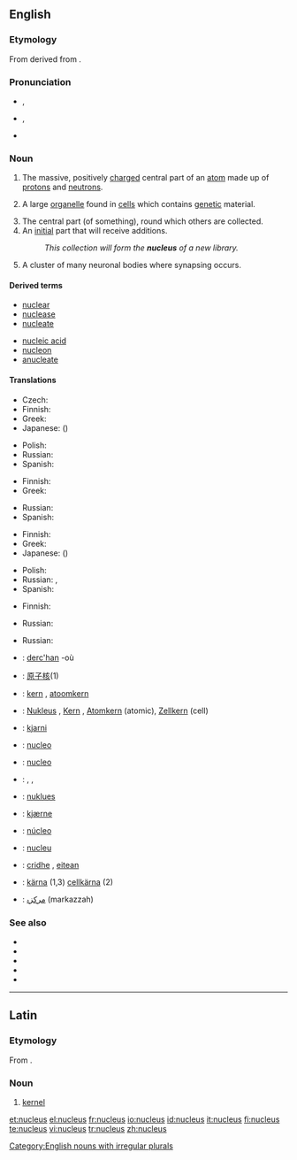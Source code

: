 {{was wotd|2006|August|26}}
==English==
{{wikipedia}}

===Etymology===
From {{L.}} {{term|nucleus||kernel|lang=la}} derived from {{term|nux||nut|lang=la}}.

===Pronunciation===
*{{a|RP}} {{IPA|/ˈnjuː.kli.əs/}}, {{SAMPA|/"nju:.kli.@s/}} 
*{{a|GenAm}} {{IPA|/ˈnuːkliəs/}}, {{SAMPA|/"nu:kli@s/}}
*{{audio|en-us-nucleus.ogg|Audio (US)}}

===Noun===
{{en-noun|pl=nuclei|pl2=nucleuses}}

# {{context|chemistry|physics}} The massive, positively [[charge]]d central part of an [[atom]] made up of [[proton]]s and [[neutron]]s.
# {{cytology}} A large [[organelle]] found in [[cell]]s which contains [[genetic]] material.
# The central part (of something), round which others are collected.
# An [[initial]] part that will receive additions.
#: ''This collection will form the '''nucleus''' of a new library.''
# {{neuroanatomy}} A cluster of many neuronal bodies where synapsing occurs.

====Derived terms====
{{top2}}
*[[nuclear]]
*[[nuclease]]
*[[nucleate]]
{{mid2}}
*[[nucleic acid]]
*[[nucleon]]
*[[anucleate]]
{{bottom}}

====Translations====
{{trans-top|physics: massive, positively charged core of an atom}}
*Czech: {{t-|cs|jádro|n}}
*Finnish: {{t+|fi|ydin}}
*Greek: {{t|el|πυρήνας|m|tr=pyrínas|sc=Grek}}
*Japanese: {{t+|ja|原子核|sc=Jpan}} ({{t|ja|げんしかく|tr=genshikaku|sc=Jpan}})
{{trans-mid}}
*Polish: {{t|pl|jądro|n}}
*Russian: {{t+|ru|ядро|n|tr=jadró|sc=Cyrl}}
*Spanish: {{t+|es|núcleo|m}}
{{trans-bottom}}

{{trans-top|cytology: large organelle found in cells}}
*Finnish: {{t+|fi|tuma}}
*Greek: {{t|el|πυρήνας|m|tr=pyrínas|sc=Grek}}
{{trans-mid}}
*Russian: {{t+|ru|ядро|n|tr=jadró|sc=Cyrl}}
*Spanish: {{t+|es|núcleo|m}}
{{trans-bottom}}

{{trans-top|central part of something}}
*Finnish: {{t+|fi|ydin}}
*Greek: {{t|el|πυρήνας|m|tr=pyrínas|sc=Grek}}
*Japanese: {{t+|ja|核|sc=Jpan}} ({{t+|ja|かく|tr=kaku|sc=Jpan}})
{{trans-mid}}
*Polish: {{t|pl|jądro|n}}
*Russian: {{t+|ru|ядро|n|tr=jadró|sc=Cyrl}}, {{t+|ru|центр|m|tr=centr|sc=Cyrl}}
*Spanish: {{t+|es|núcleo|m}}
{{trans-bottom}}

{{trans-top|initial part which will receive additions}}
*Finnish: {{t+|fi|ydin}}
{{trans-mid}}
*Russian: {{t+|ru|ядро|n|tr=jadró|sc=Cyrl}}
{{trans-bottom}}

{{trans-top|neuroanatomy: cluster of many neuronal bodies}}
{{trans-mid}}
*Russian: {{t+|ru|ядро|n|tr=jadró|sc=Cyrl}}
{{trans-bottom}}

{{ttbc-top}}
*{{ttbc|Breton}}: [[derc'han]] {{m}} -où {{p}}
*{{ttbc|Chinese}}: [[原子核]](1)
*{{ttbc|Dutch}}: [[kern]] {{m}}, [[atoomkern]] {{m}}
*{{ttbc|German}}: [[Nukleus]] {{m}}, [[Kern]] {{m}}, [[Atomkern]] {{m}} (atomic), [[Zellkern]] {{m}} (cell)
*{{ttbc|Icelandic}}: [[kjarni]] {{m}}
*{{ttbc|Interlingua}}: [[nucleo]]
*{{ttbc|Italian}}: [[nucleo]] {{m}}
*{{ttbc|Kurdish}}: {{t|ku|navok}} {{f}}, {{t|ku|navik}} {{f}}, {{t|ku|kakil}} {{f}}
{{ttbc-mid}}
*{{ttbc|Malaysian}}: [[nuklues]]
*{{ttbc|Norwegian}}: [[kjærne]] {{m}}
*{{ttbc|Portuguese}}: [[núcleo]] {{m}}
*{{ttbc|Romanian}}: [[nucleu]] {{n}}
*{{ttbc|Scottish Gaelic}}: [[cridhe]] {{m}}, [[eitean]] {{m}}
*{{ttbc|Swedish}}: [[kärna]] {{c}} (1,3) [[cellkärna]] {{c}} (2)
*{{ttbc|Urdu}}: [[مرکزہ]] (markazzah) {{m}}
{{ttbc-bottom}}

===See also===
*{{pedialite|Atomic nucleus}}
*{{pedialite|Cell nucleus}}
*{{pedialite|Comet}}
*{{pedialite|Nucleus (neuroanatomy)}}
*{{pedialite|Nucleus (linguistics)}}

[[Category:English nouns with irregular plurals]]

----

==Latin==

===Etymology===
From {{term|nux||nut|lang=la}}.

===Noun===
{{la-noun|nucleus|nuclei|nuclei|m|second}} <!--does this need macrons? -->

# [[kernel]]

[[et:nucleus]]
[[el:nucleus]]
[[fr:nucleus]]
[[io:nucleus]]
[[id:nucleus]]
[[it:nucleus]]
[[fi:nucleus]]
[[te:nucleus]]
[[vi:nucleus]]
[[tr:nucleus]]
[[zh:nucleus]]